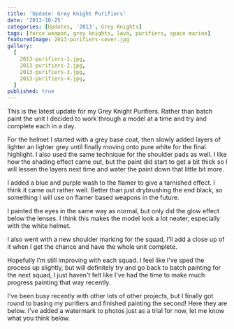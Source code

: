 ```yaml
---
title: 'Update: Grey Knight Purifiers'
date: '2013-10-25'
categories: [Updates, '2013', Grey Knights]
tags: [force weapon, grey knights, lava, purifiers, space marine]
featuredImage: 2013-purifiers-cover.jpg
gallery:
  [
    2013-purifiers-1.jpg,
    2013-purifiers-2.jpg,
    2013-purifiers-3.jpg,
    2013-purifiers-4.jpg,
  ]
published: true
---
```


This is the latest update for my Grey Knight Purifiers. Rather than batch paint the unit I decided to work through a
model at a time and try and complete each in a day.

For the helmet I started with a grey base coat, then slowly added layers of lighter an lighter grey until finally
moving onto pure white for the final highlight. I also used the same technique for the shoulder pads as well. I
like how the shading effect came out, but the paint did start to get a bit thick so I will lessen the layers next
time and water the paint down that little bit more.

I added a blue and purple wash to the flamer to give a tarnished effect. I think it came out rather well. Better
than just drybrushing the end black, so something I will use on flamer based weapons in the future.

I painted the eyes in the same way as normal, but only did the glow effect below the lenses. I think this makes the
model look a lot neater, especially with the white helmet.

I also went with a new shoulder marking for the squad, I’ll add a close up of it when I get the chance and have the
whole unit complete.

Hopefully I’m still improving with each squad. I feel like I've sped the process up slightly, but will definitely try
and go back to batch painting for the next squad, I just haven't felt like I've had the time to make much progress
painting that way recently.

I've been busy recently with other lots of other projects, but I finally got round to basing my purifiers and finished
painting the second! Here they are below. I've added a watermark to photos just as a trial for now, let me know what
you think below.
